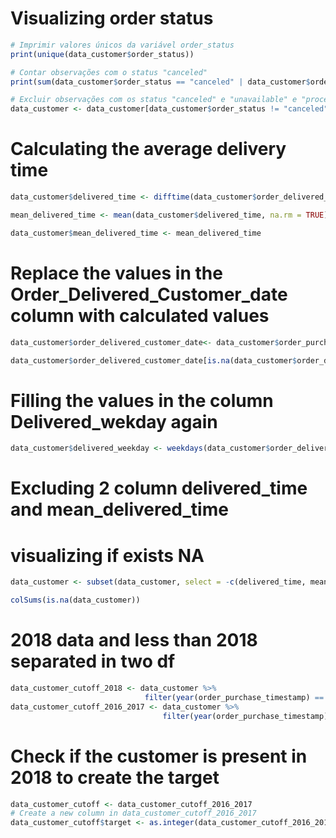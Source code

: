 
# Visualizing order status
```r
# Imprimir valores únicos da variável order_status
print(unique(data_customer$order_status))

# Contar observações com o status "canceled"
print(sum(data_customer$order_status == "canceled" | data_customer$order_status == "unavailable"))

# Excluir observações com os status "canceled" e "unavailable" e "processing"
data_customer <- data_customer[data_customer$order_status != "canceled" & data_customer$order_status != "unavailable" & data_customer$order_status != "processing", ]
```

# Calculating the average delivery time
```r
data_customer$delivered_time <- difftime(data_customer$order_delivered_customer_date, data_customer$order_purchase_timestamp, units = "days")

mean_delivered_time <- mean(data_customer$delivered_time, na.rm = TRUE)

data_customer$mean_delivered_time <- mean_delivered_time
```

# Replace the values in the Order_Delivered_Customer_date column with calculated values
```r
data_customer$order_delivered_customer_date<- data_customer$order_purchase_timestamp + mean_delivered_time

data_customer$order_delivered_customer_date[is.na(data_customer$order_delivered_customer_date)] <- data_customer$order_delivered_customer_date[is.na(data_customer$order_delivered_customer_date)]
```

# Filling the values in the column Delivered_wekday again
```r
data_customer$delivered_weekday <- weekdays(data_customer$order_delivered_customer_date)
```

# Excluding 2 column delivered_time and mean_delivered_time
# visualizing if exists NA
```r
data_customer <- subset(data_customer, select = -c(delivered_time, mean_delivered_time))

colSums(is.na(data_customer))
```

# 2018 data and less than 2018 separated in two df
```r
data_customer_cutoff_2018 <- data_customer %>%
                              filter(year(order_purchase_timestamp) == 2018)
data_customer_cutoff_2016_2017 <- data_customer %>%
                                  filter(year(order_purchase_timestamp) < 2018)
```

# Check if the customer is present in 2018 to create the target 
```r
data_customer_cutoff <- data_customer_cutoff_2016_2017
# Create a new column in data_customer_cutoff_2016_2017
data_customer_cutoff$target <- as.integer(data_customer_cutoff_2016_2017$customer_unique_id %in% data_customer_cutoff_2018$customer_unique_id)
```





